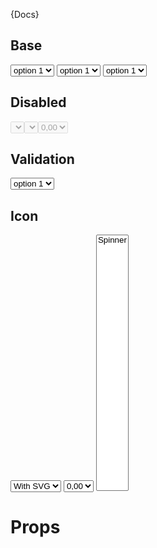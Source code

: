 


<Meta title="Components|Selects" component={Select} />

<Description>{Docs}</Description>

##  Base

<Preview>
  <Story name="Base" decorators={[withKnobs,withA11y]}>
    <form className="row-items" style={{display: 'flex'}}>
      <Select label="label" style={{flex: '1'}}  defaultValue="2">
        <option value="1">option 1</option>
        <option value="2">option 2</option>
        <option value="3">option 3</option>
      </Select>
      <Select label="label" style={{flex: '1'}} >
        <option>option 1</option>
        <option>option 2</option>
        <option>option 3</option>
      </Select>
      <Select label="label" placeholder="Chose your Option" style={{flex: '1'}}>
        <option>option 1</option>
        <option>option 2</option>
        <option>option 3</option>
      </Select>
    </form>
  </Story>
</Preview>

##  Disabled

<Preview>
  <Story name="Disabled" decorators={[withKnobs,withA11y]}>
    <div className="row-items" style={{display: 'flex'}}>
      <Select name="disabled" label="disabled" disabled style={{flex: '1'}}/>
      <Select name="disabled" label="disabled" placeholder="placeholder" disabled style={{flex: '1'}}/>
      <Select name="disabled" label="disabled" icon="R$" disabled style={{flex: '1'}} defaultValue="0">
        <option value="0">0,00</option>
      </Select>
    </div>
  </Story>
</Preview>

##  Validation

<Preview>
  <Story name="Validation" decorators={[withKnobs,withA11y]}>
    <Select name="error" label="Error Sample" error="Errors will be displayed here">
      <option>option 1</option>
      <option>option 2</option>
      <option>option 3</option>
    </Select>
  </Story>
</Preview>

##  Icon

<Preview>
  <Story name="Icon" decorators={[withKnobs,withA11y]}>
    <div className="row-items" style={{display: 'flex'}}>
      <Select label="With Icon"  style={{flex: '1'}} defaultValue="svg" icon={
        <StoreIcon/>
      }>
        <option value="svg">With SVG</option>
      </Select>
      <Select label="With Icon" placeholder="placeholder" icon="R$" style={{flex: '1'}} defaultValue="0">
        <option value="0">0,00</option>
      </Select>
      <Select label="With Icon" icon={<Spinner size="24"/>} style={{flex: '1'}}  defaultValue="Spinner">
        <option value="Spinner">Spinner</option>
      </Select>
    </div>
  </Story>
</Preview>

# Props

<Props of={Select} />

